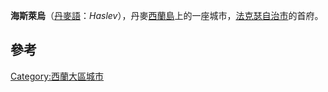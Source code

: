 {{Expand language|1=en|time=2020-11-27T10:42:18+00:00}}
{{Infobox settlement
| official_name   = 海斯萊烏
| native_name     = Haslev
| settlement_type = 首府
| image_skyline   = Haslev Kirke.jpg
| pushpin_map     = Denmark
| coordinates     = {{coord|55|20|N|11|58|E|display=inline,title}}
| subdivision_type  = 國家
| subdivision_name  = {{flag|Denmark}}
| subdivision_type1 = 大區
| subdivision_name1 = [[西蘭大區|西蘭大區]]
| subdivision_type2 = 自治市
| subdivision_name2 = [[法克瑟自治市|法克瑟自治市]]
| population      = 11,973人<ref>[https://m.statbank.dk/TableInfo/BY3?lang=en BY3: Population 1st January, by urban areas] The Mobile Statbank from [[Statistics_Denmark|Statistics Denmark]]</ref>
| timezone        = [[UTC+01:00|UTC+01:00]]
| postal_code     = 4690
}}

'''海斯萊烏'''（[[丹麥語|丹麥語]]：''Haslev''），丹麥[[西蘭島|西蘭島]]上的一座城市，[[法克瑟自治市|法克瑟自治市]]的首府。

== 參考 ==
{{reflist}}

[[Category:西蘭大區城市|Category:西蘭大區城市]]